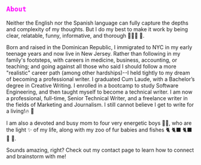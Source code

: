 
## <code style="color: magenta">About</code>
<meta name="viewport" content="width=device-width, initial-scale=1.0"/>

Neither the English nor the Spanish language can fully capture the depths and complexity of my thoughts. But I do my best to make it work by being clear, relatable, funny, informative, and thorough 👩🏽‍🏫 📖.

Born and raised in the Dominican Republic, I immigrated to NYC in my early teenage years and now live in New Jersey. Rather than following in my family's footsteps, with careers in medicine, business, accounting, or teaching; and going against all those who said I should follow a more "realistic" career path (among other hardships)--I held tightly to my dream of becoming a professional writer. I graduated Cum Laude, with a Bachelor’s degree in Creative Writing. I enrolled in a bootcamp to study Software Engineering, and then taught myself to become a technical writer. I am now a professional, full-time, Senior Technical Writer, and a freelance writer in the fields of Marketing and Journalism. I still cannot believe I get to write for a living!🔥 🎉

I am also a devoted and busy mom to four very energetic boys 👦🏽, who are the light ✨ of my life, along with my zoo of fur babies and fishes 🐈 🐈‍⬛ 🐈‍⬛ 🐶 🐠.

Sounds amazing, right? Check out my contact page to learn how to connect and brainstorm with me! 
